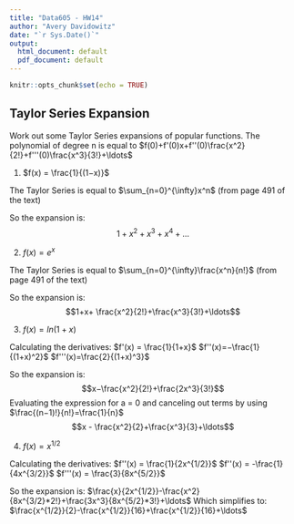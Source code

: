 ```yaml
---
title: "Data605 - HW14"
author: "Avery Davidowitz"
date: "`r Sys.Date()`"
output:
  html_document: default
  pdf_document: default
---
```


```r
knitr::opts_chunk$set(echo = TRUE)
```

## Taylor Series Expansion
Work out some Taylor Series expansions of popular functions.
The polynomial of degree n is equal to $f(0)+f'(0)x+f''(0)\frac{x^2}{2!}+f'''(0)\frac{x^3}{3!}+\ldots$

1) $f(x) = \frac{1}{(1−x)}$

The Taylor Series is equal to $\sum_{n=0}^{\infty}x^n$ 
(from page 491 of the text)

So the expansion is:
$$1+x^2+x^3+x^4+\ldots$$

2) $f(x) = e^x$

The Taylor Series is equal to $\sum_{n=0}^{\infty}\frac{x^n}{n!}$ 
(from page 491 of the text)

So the expansion is:
$$1+x+ \frac{x^2}{2!}+\frac{x^3}{3!}+\ldots$$

3) $f(x) = ln(1+x)$

Calculating the derivatives:
$f'(x)  = \frac{1}{1+x}$
$f''(x)=−\frac{1}{(1+x)^2}$
$f'''(x)=\frac{2}{(1+x)^3}$

So the expansion is:
$$x−\frac{x^2}{2!}+\frac{2x^3}{3!}$$
Evaluating the expression for a = 0 and canceling out terms by using $\frac{(n−1)!}{n!}=\frac{1}{n}$
$$x - \frac{x^2}{2}+\frac{x^3}{3}+\ldots$$

4) $f(x) = x^{1/2}$

Calculating the derivatives:
$f''(x)  = \frac{1}{2x^{1/2}}$
$f''(x)  = -\frac{1}{4x^{3/2}}$
$f'''(x)  = \frac{3}{8x^{5/2}}$

So the expansion is:
$\frac{x}{2x^{1/2}}-\frac{x^2}{8x^{3/2}*2!}+\frac{3x^3}{8x^{5/2}*3!}+\ldots$
Which simplifies to:
$\frac{x^{1/2}}{2}-\frac{x^{1/2}}{16}+\frac{x^{1/2}}{16}+\ldots$

